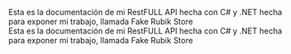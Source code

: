 
<Aside title='¿Que es esto?' type="note">
  Esta es la documentación de mi RestFULL API hecha con C# y .NET hecha para exponer mi trabajo, llamada Fake Rubik Store
</Aside>
<Aside title='¿Que es esto?' type="caution">
  Esta es la documentación de mi RestFULL API hecha con C# y .NET hecha para exponer mi trabajo, llamada Fake Rubik Store
</Aside>